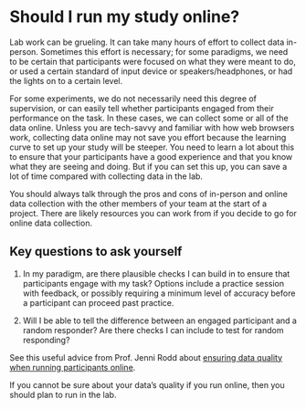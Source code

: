 # Should I run my study online?

Lab work can be grueling. It can take many hours of effort to collect data in-person. Sometimes this effort is necessary; for some paradigms, we need to be certain that participants were focused on what they were meant to do, or used a certain standard of input device or speakers/headphones, or had the lights on to a certain level. 

For some experiments, we do not necessarily need this degree of supervision, or can easily tell whether participants engaged from their performance on the task. In these cases, we can collect some or all of the data online. Unless you are tech-savvy and familiar with how web browsers work, collecting data online may not save you effort because the learning curve to set up your study will be steeper. You need to learn a lot about this to ensure that your participants have a good experience and that you know what they are seeing and doing. But if you can set this up, you can save a lot of time compared with collecting data in the lab.

You should always talk through the pros and cons of in-person and online data collection with the other members of your team at the start of a project. There are likely resources you can work from if you decide to go for online data collection.

## Key questions to ask yourself

1. In my paradigm, are there plausible checks I can build in to ensure that participants engage with my task? Options include a practice session with feedback, or possibly requiring a minimum level of accuracy before a participant can proceed past practice. 

2. Will I be able to tell the difference between an engaged participant and a random responder? Are there checks I can include to test for random responding?
 
See this useful advice from Prof. Jenni Rodd about [ensuring data quality when running participants online](https://www.psychologicalscience.org/observer/how-to-maintain-data-quality-when-you-cant-see-your-participants#.XHzv5ldcHCF.twitter).

If you cannot be sure about your data's quality if you run online, then you should plan to run in the lab.